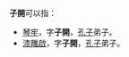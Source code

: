 '''子開'''可以指：
* [[琴牢|琴牢]]，字'''子開'''，[[孔子|孔子]]弟子。
* [[漆雕啟|漆雕啟]]，字'''子開'''，[[孔子|孔子]]弟子。

{{disambig|Cat=二字人名消歧义}}